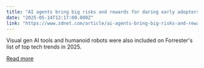 ```yaml
---
title: "AI agents bring big risks and rewards for daring early adopters, says Forrester"
date: "2025-05-14T12:17:00.000Z"
link: "https://www.zdnet.com/article/ai-agents-bring-big-risks-and-rewards-for-daring-early-adopters-says-forrester/"
---
```


Visual gen AI tools and humanoid robots were also included on Forrester's list of top tech trends in 2025.

[Read more](https://www.zdnet.com/article/ai-agents-bring-big-risks-and-rewards-for-daring-early-adopters-says-forrester/)
